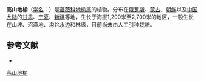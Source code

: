 {{Speciesbox
| name = 高山地榆
| status = 
| status_system = 
| image =
| genus = Sanguisorba
| species = alpina
| authority = Bge
}}

'''高山地榆'''（[[学名|学名]]：{{lang|la|''Sanguisorba alpina''}}）是[[蔷薇科|蔷薇科]][[地榆属|地榆属]]的植物。分布在[[俄罗斯|俄罗斯]]、[[蒙古|蒙古]]、[[朝鲜|朝鲜]]以及[[中国大陆|中国大陆]]的[[甘肃|甘肃]]、[[宁夏|宁夏]]、[[新疆|新疆]]等地，生长于海拔1,200米至2,700米的地区，一般生长在山坡、沼泽地、沟谷水边和林缘，目前尚未由人工引种栽培。

== 参考文献 ==
<div class="references-small">
* {{cite web| url =http://www.bioinfo.cn/db05/KmzwSpecies.php?action=view&id=19364| title =高山地榆| work =《中国高等植物数据库全库》| publisher =中国科学院微生物研究所| author =昆明植物研究所| accessdate =2009-02-25| deadurl =yes| archiveurl =https://web.archive.org/web/20160305023459/http://www.bioinfo.cn/db05/KmzwSpecies.php?action=view&id=19364| archivedate =2016-03-05}}
</div>
{{Taxonbar|from=Q14870143}}

[[Category:地榆属|高山地榆]]


{{植物小作品}}